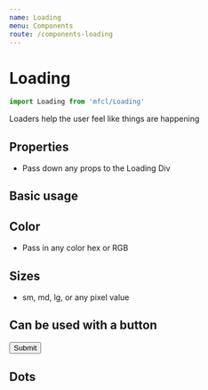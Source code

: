 ```yaml
---
name: Loading
menu: Components
route: /components-loading
---
```



# Loading

```javascript
import Loading from 'mfcl/Loading'
```

Loaders help the user feel like things are happening

## Properties

- Pass down any props to the Loading Div
  <Props of={Loading} />

## Basic usage

<Playground>
  <Loading />
</Playground>

## Color

- Pass in any color hex or RGB

<Playground>
  <Row>
    <Loading color="blue" />
    <Loading color="red" />
    <Loading color="green" />
  </Row>
</Playground>

## Sizes

- sm, md, lg, or any pixel value

<Playground>
  <Row>
    <Loading size="sm" />
    <Loading size="md" />
    <Loading size="lg" />
    <Loading size="50px" />
    <Loading size="10px" />
  </Row>
</Playground>

## Can be used with a button

<Playground>
  <Button loading size="lg">
    Submit
  </Button>
</Playground>

## Dots

<Playground>
  <Row>
    <Loading type="dots" size="sm" />
    <Loading type="dots" size="md" />
    <Loading type="dots" size="lg" />
    <Loading type="dots" size="80px" />
  </Row>
</Playground>
